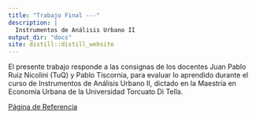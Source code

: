 ```yaml
---
title: "Trabajo Final ---"
description: |
  Instrumentos de Análisis Urbano II
output_dir: "docs"
site: distill::distill_website
---
```


El presente trabajo responde a las consignas de los docentes Juan Pablo Ruiz Nicolini (TuQ) y Pablo Tiscornia, para evaluar lo aprendido durante el curso de Instrumentos de Análisis Urbano II, dictado en la Maestría en Economía Urbana de la Universidad Torcuato Di Tella.

[Página de Referencia](https://tuqmano.github.io/geo_utdt/tp_2.html)

